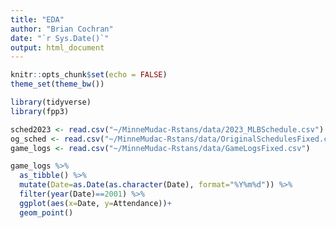 ```yaml
---
title: "EDA"
author: "Brian Cochran"
date: "`r Sys.Date()`"
output: html_document
---
```


```r
knitr::opts_chunk$set(echo = FALSE)
theme_set(theme_bw())
```

```r
library(tidyverse)
library(fpp3)
```

```r
sched2023 <- read.csv("~/MinneMudac-Rstans/data/2023_MLBSchedule.csv")
og_sched <- read.csv("~/MinneMudac-Rstans/data/OriginalSchedulesFixed.csv")
game_logs <- read.csv("~/MinneMudac-Rstans/data/GameLogsFixed.csv")
```

```r
game_logs %>%
  as_tibble() %>%
  mutate(Date=as.Date(as.character(Date), format="%Y%m%d")) %>%
  filter(year(Date)==2001) %>%
  ggplot(aes(x=Date, y=Attendance))+
  geom_point()
```